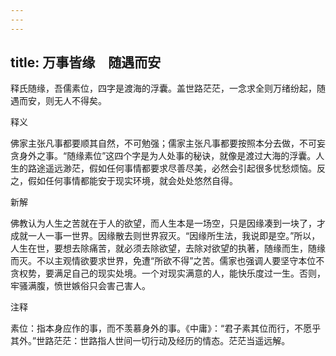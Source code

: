 ```yaml
---
---
---
```

title: 万事皆缘　随遇而安
---



释氏随缘，吾儒素位，四字是渡海的浮囊。盖世路茫茫，一念求全则万绪纷起，随遇而安，则无人不得矣。

释义

佛家主张凡事都要顺其自然，不可勉强；儒家主张凡事都要按照本分去做，不可妄贪身外之事。“随缘素位”这四个字是为人处事的秘诀，就像是渡过大海的浮囊。人生的路途遥远渺茫，假如任何事情都要求尽善尽美，必然会引起很多忧愁烦恼。反之，假如任何事情都能安于现实环境，就会处处悠然自得。

新解

佛教认为人生之苦就在于人的欲望，而人生本是一场空，只是因缘凑到一块了，才成就一人一事一世界。因缘散去则世界寂灭。“因缘所生法，我说即是空。”所以，人生在世，要想去除痛苦，就必须去除欲望，去除对欲望的执著，随缘而生，随缘而灭。不以主观情欲要求世界，免遭“所欲不得”之苦。儒家也强调人要坚守本位不贪权势，要满足自己的现实处境。一个对现实满意的人，能快乐度过一生。否则，牢骚满腹，愤世嫉俗只会害己害人。

注释

素位：指本身应作的事，而不羡慕身外的事。《中庸》：“君子素其位而行，不愿乎其外。”世路茫茫：世路指人世间一切行动及经历的情态。茫茫当遥远解。